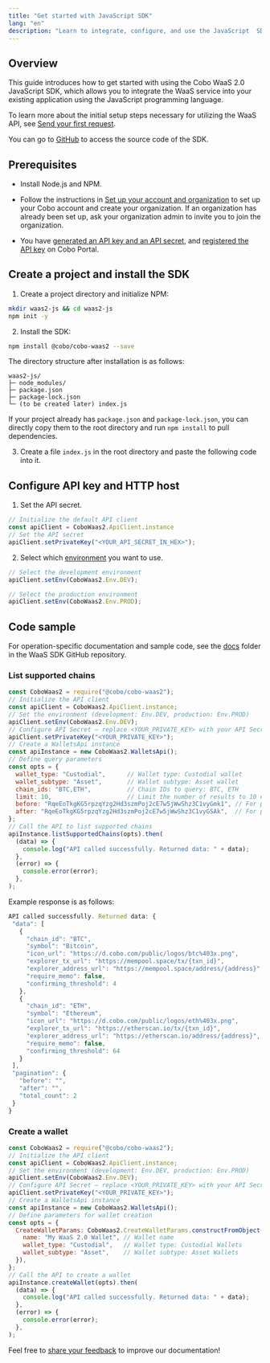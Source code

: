 ```yaml
---
title: "Get started with JavaScript SDK"
lang: "en"
description: "Learn to integrate, configure, and use the JavaScript  SDK with code samples for seamless app development."
---
```


## Overview

This guide introduces how to get started with using the Cobo WaaS 2.0 JavaScript SDK, which allows you to integrate the WaaS service into your existing application using the JavaScript programming language.

To learn more about the initial setup steps necessary for utilizing the WaaS API, see [Send your first request](/v2/guides/get-started/get-started-with-waas).

You can go to [GitHub](https://github.com/CoboGlobal/cobo-waas2-js-sdk/) to access the source code of the SDK.

## Prerequisites

- Install Node.js and NPM.

- Follow the instructions in [Set up your account and organization](https://manuals.cobo.com/en/portal/quick-start-guide) to set up your Cobo account and create your organization. If an organization has already been set up, ask your organization admin to invite you to join the organization.
- You have [generated an API key and an API secret](/v2/guides/overview/cobo-auth#generate-an-api-key-and-an-api-secret), and [registered the API key](https://manuals.cobo.com/en/portal/developer-console/create-api-key) on Cobo Portal.

## Create a project and install the SDK 

1. Create a project directory and initialize NPM:

  ```bash
  mkdir waas2-js && cd waas2-js
  npm init -y
  ```

2. Install the SDK:

  ```bash
  npm install @cobo/cobo-waas2 --save
  ```

  The directory structure after installation is as follows:

  ```pgsql
  waas2-js/
  ├─ node_modules/
  ├─ package.json
  ├─ package-lock.json
  └─ (to be created later) index.js
  ```

  <Tip> If your project already has <code>package.json</code> and <code>package-lock.json</code>, you can directly copy them to the root directory and run <code>npm install</code> to pull dependencies.</Tip>

3. Create a file <code>index.js</code> in the root directory and paste the following code into it.

## Configure API key and HTTP host

1. Set the API secret.

  ```javascript
  // Initialize the default API client
  const apiClient = CoboWaas2.ApiClient.instance
  // Set the API secret
  apiClient.setPrivateKey("<YOUR_API_SECRET_IN_HEX>");
  ```

2. Select which [environment](/v2/guides/overview/environments) you want to use.

  ```javascript
  // Select the development environment
  apiClient.setEnv(CoboWaas2.Env.DEV);

  // Select the production environment
  apiClient.setEnv(CoboWaas2.Env.PROD);
```

## Code sample

For operation-specific documentation and sample code, see the [docs](https://github.com/CoboGlobal/cobo-waas2-js-sdk/tree/master/docs) folder in the WaaS SDK GitHub repository.

### List supported chains

```javascript
const CoboWaas2 = require("@cobo/cobo-waas2");
// Initialize the API client
const apiClient = CoboWaas2.ApiClient.instance;
// Set the environment (development: Env.DEV, production: Env.PROD)
apiClient.setEnv(CoboWaas2.Env.DEV);
// Configure API Secret – replace <YOUR_PRIVATE_KEY> with your API Secret
apiClient.setPrivateKey("<YOUR_PRIVATE_KEY>");
// Create a WalletsApi instance
const apiInstance = new CoboWaas2.WalletsApi();
// Define query parameters
const opts = {
  wallet_type: "Custodial",      // Wallet type: Custodial wallet
  wallet_subtype: "Asset",       // Wallet subtype: Asset wallet
  chain_ids: "BTC,ETH",          // Chain IDs to query: BTC, ETH
  limit: 10,                     // Limit the number of results to 10 entries
  before: "RqeEoTkgKG5rpzqYzg2Hd3szmPoj2cE7w5jWwShz3C1vyGmk1", // For pagination, optional
  after: "RqeEoTkgKG5rpzqYzg2Hd3szmPoj2cE7w5jWwShz3C1vyGSAk",  // For pagination, optional
};
// Call the API to list supported chains
apiInstance.listSupportedChains(opts).then(
  (data) => {
    console.log("API called successfully. Returned data: " + data);
  },
  (error) => {
    console.error(error);
  },
);
```

Example response is as follows:

```javascript
API called successfully. Returned data: {
 "data": [
   {
     "chain_id": "BTC",
     "symbol": "Bitcoin",
     "icon_url": "https://d.cobo.com/public/logos/btc%403x.png",
     "explorer_tx_url": "https://mempool.space/tx/{txn_id}",
     "explorer_address_url": "https://mempool.space/address/{address}",
     "require_memo": false,
     "confirming_threshold": 4
   },
   {
     "chain_id": "ETH",
     "symbol": "Ethereum",
     "icon_url": "https://d.cobo.com/public/logos/eth%403x.png",
     "explorer_tx_url": "https://etherscan.io/tx/{txn_id}",
     "explorer_address_url": "https://etherscan.io/address/{address}",
     "require_memo": false,
     "confirming_threshold": 64
   }
 ],
 "pagination": {
   "before": "",
   "after": "",
   "total_count": 2
 }
}
```

### Create a wallet

```javascript
const CoboWaas2 = require("@cobo/cobo-waas2");
// Initialize the API client
const apiClient = CoboWaas2.ApiClient.instance;
// Set the environment (development: Env.DEV, production: Env.PROD)
apiClient.setEnv(CoboWaas2.Env.DEV);
// Configure API Secret – replace <YOUR_PRIVATE_KEY> with your API Secret
apiClient.setPrivateKey("<YOUR_PRIVATE_KEY>");
// Create a WalletsApi instance
const apiInstance = new CoboWaas2.WalletsApi();
// Define parameters for wallet creation
const opts = {
  CreateWalletParams: CoboWaas2.CreateWalletParams.constructFromObject({
    name: "My WaaS 2.0 Wallet", // Wallet name
    wallet_type: "Custodial",   // Wallet type: Custodial Wallets
    wallet_subtype: "Asset",    // Wallet subtype: Asset Wallets
  }),
};
// Call the API to create a wallet
apiInstance.createWallet(opts).then(
  (data) => {
    console.log("API called successfully. Returned data: " + data);
  },
  (error) => {
    console.error(error);
  },
);
```


<Tip>Feel free to [share your feedback](https://forms.zohopublic.com/cobo/form/DocumentFeedbackForm/formperma/QvLOhxJv1_JMsJ-1dleZ8Itb_7rzN-LtgvsDdxosoVI) to improve our documentation!</Tip>
